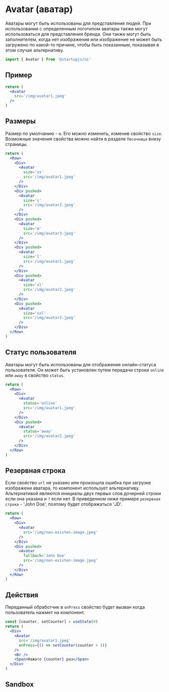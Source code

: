 
# Avatar (аватар)
Аватары могут быть использованы для представления людей. При использовании с определенным логотипом аватары также могут использоваться для представления бренда. Они также могут быть заполнителем, когда нет изображения или изображение не может быть загружено по какой-то причине, чтобы быть показанным, показывая в этом случае альтернативу.

```jsx
import { Avatar } from '@startupjs/ui'
```

## Пример

```jsx example
return (
  <Avatar
    src='/img/avatar1.jpeg'
  />
)
```

## Размеры

Размер по умолчанию - `m`. Его можно изменить, изменив свойство `size`. Возможные значения свойства можно найти в разделе `Песочница` внизу страницы.

```jsx example
return (
  <Row>
    <Div>
      <Avatar
        size='xs'
        src='/img/avatar1.jpeg'
      />
    </Div>
    <Div pushed>
      <Avatar
        size='s'
        src='/img/avatar2.jpeg'
      />
    </Div>
    <Div pushed>
      <Avatar
        size='m'
        src='/img/avatar3.jpeg'
      />
    </Div>
    <Div pushed>
      <Avatar
        size='l'
        src='/img/avatar1.jpeg'
      />
    </Div>
    <Div pushed>
      <Avatar
        size='xl'
        src='/img/avatar2.jpeg'
      />
    </Div>
    <Div pushed>
      <Avatar
        size='xxl'
        src='/img/avatar3.jpeg'
      />
    </Div>
  </Row>
)
```

## Статус пользователя

Аватары могут быть использованы для отображения онлайн-статуса пользователя. Он может быть установлен путем передачи строки `online` или `away` в свойство `status`.

```jsx example
return (
  <Row>
    <Div>
      <Avatar
        status='online'
        src='/img/avatar1.jpeg'
      />
    </Div>
    <Div pushed>
      <Avatar
        status='away'
        src='/img/avatar2.jpeg'
      />
    </Div>
  </Row>
)
```

## Резервная строка

Если свойство `url` не указано или произошла ошибка при загрузке изображени аватара, то компонент использует альтернативу. Альтернативой являются инициалы двух первых слов дочерней строки если она указана и `?` если нет. В приведенном ниже примере `резервная строка` - 'John Doe', поэтому будет отображаться 'JD'.

```jsx example
return (
  <Row>
    <Div>
      <Avatar
        src='/img/non-existen-image.jpeg'
      />
    </Div>
    <Div pushed>
      <Avatar
        fallback='John Doe'
        src='/img/non-existen-image.jpeg'
      />
    </Div>
  </Row>
)
```

## Действия

Переданный обработчик в `onPress` свойство будет вызван когда пользователь нажмет на компонент.

```jsx example
const [counter, setCounter] = useState(0)
return (
  <Div>
    <Avatar
      src='/img/avatar1.jpeg'
      onPress={() => setCounter(counter + 1)}
    />
    <Br />
    <Span>Нажато {counter} раз</Span>
  </Div>
)
```

## Sandbox

<Sandbox Component={Avatar} />
